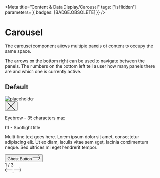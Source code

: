 
<Meta
  title="Content &amp; Data Display/Carousel"
   tags: ['isHidden']
  parameters={{ badges: [BADGE.OBSOLETE] }}
/>

# Carousel

The carousel component allows multiple panels of content to occupy the same space.

The arrows on the bottom right can be used to navigate between the panels. The numbers on the bottom left tell a user how many panels there are and which one is currently active.

## Default

<Canvas>
  <Story name="Default">
    <div class="made-c-carousel made-u-width-100">
      <img
        src="https://placehold.co/664x416"
        class="made-c-carousel__img made-u-width--md-50"
        alt="placeholder"
      />
      <div class="made-c-carousel__content made-u-width--md-50">
        <button type="button" class="made-c-button-close">
          <svg
            width="24"
            height="24"
            viewBox="0 0 24 24"
            class="made-c-button-close__icon"
            xmlns="http://www.w3.org/2000/svg"
          >
            <title>close</title>
            <path
              d="M22.938 0L24 1.062 13.061 12 24 22.938 22.938 24 12 13.061 1.062 24 0 22.938 10.938 12 0 1.062 1.062 0 12 10.938 22.938 0z"
              fill="currentColor"
              fill-rule="evenodd"
            />
          </svg>
        </button>
        <div class="made-c-carousel__text">
          <p class="made-u-eyebrow--01 made-u-margin-bottom-6-x">
            Eyebrow - 35 characters max
          </p>
          <p class="made-u-h1 made-u-margin-bottom-3-x">h1 - Spotlight title</p>
          <p class="made-u-body--large">
            Multi-line text goes here. Lorem ipsum dolor sit amet, consectetur
            adipiscing elit. Ut ex diam, iaculis vitae sem eget, lacinia
            condimentum neque. Sed ultrices mi eget hendrerit tempor.
          </p>
          <button type="button" class="made-c-button made-c-button--ghost">
            Ghost Button
            <svg
              class="made-c-button__icon--ghost"
              width="24"
              height="16"
              viewBox="0 0 24 16"
              xmlns="http://www.w3.org/2000/svg"
            >
              <title>arrow-forward</title>
              <path
                d="M19.024.42L24 7.999l-4.976 7.579-.708-.891L22.31 8.6H0v-1.09l22.387-.001-4.071-6.199.708-.891z"
                fill="var(--made-color-text-primary)"
                fill-rule="evenodd"
              />
            </svg>
          </button>
        </div>
        <div class="made-c-carousel__actions made-u-margin-top--md-8-x">
          <div class="made-c-carousel__step">1 / 3</div>
          <div class="made-c-carousel__buttons">
            <a href="#" class="made-c-carousel__button">
              <svg
                width="24"
                height="16"
                viewBox="0 0 24 16"
                xmlns="http://www.w3.org/2000/svg"
                class="made-c-carousel__nav-icon"
              >
                <title>arrow-backward</title>
                <path
                  d="M4.976.42L0 7.999l4.976 7.579.708-.891L1.69 8.6H24v-1.09L1.613 7.51l4.071-6.199L4.976.42z"
                  fill="currentColor"
                  fill-rule="evenodd"
                />
              </svg>
            </a>
            <a href="#" class="made-c-carousel__button">
              <svg
                width="24"
                height="16"
                viewBox="0 0 24 16"
                xmlns="http://www.w3.org/2000/svg"
                class="made-c-carousel__nav-icon"
              >
                <title>arrow-forward</title>
                <path
                  d="M19.024.42L24 7.999l-4.976 7.579-.708-.891L22.31 8.6H0v-1.09l22.387-.001-4.071-6.199.708-.891z"
                  fill="currentColor"
                  fill-rule="evenodd"
                />
              </svg>
            </a>
          </div>
        </div>
      </div>
    </div>
  </Story>
</Canvas>
